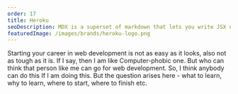 ```yaml
---
order: 17
title: Heroku
seoDescription: MDX is a superset of markdown that lets you write JSX directly in your markdown files
featuredImage: /images/brands/heroku-logo.png
---
```


Starting your career in web development is not as easy as it looks, also not as tough as it is. If I say, then I am like Computer-phobic one. But who can think that person like me can go for web development. So, I think anybody can do this If I am doing this.
But the question arises here - what to learn, why to learn, where to start, where to finish etc.